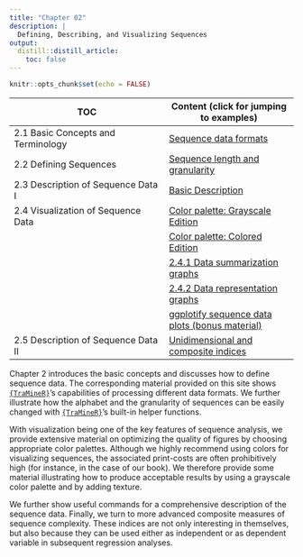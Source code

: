 ```yaml
---
title: "Chapter 02"
description: |
  Defining, Describing, and Visualizing Sequences
output:
  distill::distill_article:
    toc: false
---
```


```r
knitr::opts_chunk$set(echo = FALSE)

```

| TOC                      | Content (click for jumping to examples)  |
|-------------------------------------|-------------------------------|
| 2.1  Basic Concepts and Terminology | [Sequence data formats](rChapter2-1.html) |
| 2.2  Defining Sequences             | [Sequence length and granularity](rChapter2-2.html)     |
| 2.3	Description of Sequence Data I  | [Basic Description](rChapter2-3.html) |
| 2.4 Visualization of Sequence Data  | [Color palette: Grayscale Edition](rChapter2-4_grayscale.html)      |
|                                     | [Color palette: Colored Edition](rChapter2-4_color.html)  |
|                                     | [2.4.1 Data summarization graphs](rChapter2-4-1.html)  |
|                                     | [2.4.2 Data representation graphs](rChapter2-4-2.html)  |
|                                     | [ggplotify sequence data plots (bonus material)](rChapter2-4_ggseqplot.html)  |
| 2.5 Description of Sequence Data II | [Unidimensional and composite indices](rChapter2-5.html)    | 


Chapter 2 introduces the basic concepts and discusses how to define sequence data. The corresponding material provided on this site shows [`{TraMineR}`](http://traminer.unige.ch){target="_blank"}'s capabilities of processing different data formats. We further illustrate 
how the alphabet and the granularity of sequences can be easily changed with [`{TraMineR}`](http://traminer.unige.ch){target="_blank"}'s built-in helper functions.

With visualization being one of the key features of sequence analysis, we provide extensive material on optimizing the quality of figures by choosing appropriate color palettes. Although we highly recommend using colors for visualizing sequences, the associated print-costs are often prohibitively high (for instance, in the case of our book). We therefore provide some material illustrating how to produce acceptable results by using a grayscale color palette and by adding texture.

We further show useful commands for a comprehensive description of the sequence data. Finally, we turn to more advanced composite measures of sequence complexity. These indices are not only interesting in themselves, but also because they can be used either as independent or as dependent variable in subsequent regression analyses. 
